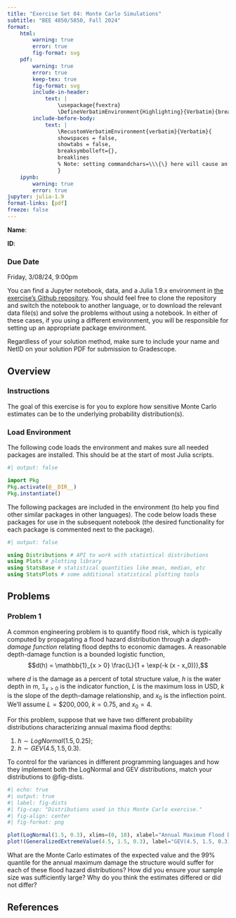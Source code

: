 ```yaml
---
title: "Exercise Set 04: Monte Carlo Simulations"
subtitle: "BEE 4850/5850, Fall 2024"
format:
    html:        
        warning: true
        error: true
        fig-format: svg
    pdf:
        warning: true
        error: true
        keep-tex: true
        fig-format: svg    
        include-in-header: 
            text: |
                \usepackage{fvextra}
                \DefineVerbatimEnvironment{Highlighting}{Verbatim}{breaklines,commandchars=\\\{\}}
        include-before-body:
            text: |
                \RecustomVerbatimEnvironment{verbatim}{Verbatim}{
                showspaces = false,
                showtabs = false,
                breaksymbolleft={},
                breaklines
                % Note: setting commandchars=\\\{\} here will cause an error 
                }
    ipynb:
        warning: true
        error: true
jupyter: julia-1.9
format-links: [pdf]
freeze: false
---
```


::: {.content-visible when-format="ipynb"}
**Name**:

**ID**:
:::

::: {.callout-important icon=false}
### Due Date

Friday, 3/08/24, 9:00pm
:::

::: {.content-visible unless-format="ipynb"}
:::{.callout-tip}

You can find a Jupyter notebook, data, and a Julia 1.9.x environment in [the exercise's Github repository]({{< var github_org.repo >}}/ex-week07). You should feel free to clone the repository and switch the notebook to another language, or to download the relevant data file(s) and solve the problems without using a notebook. In either of these cases, if you using a different environment, you will be responsible for setting up an appropriate package environment.

Regardless of your solution method, make sure to include your name and NetID on your solution PDF for submission to Gradescope.
:::
:::

## Overview

::: {.cell .markdown}

### Instructions

The goal of this exercise is for you to explore how sensitive Monte Carlo estimates can be to the underlying probability distribution(s).

:::

::: {.cell .markdown}
### Load Environment

The following code loads the environment and makes sure all needed packages are installed. This should be at the start of most Julia scripts.

:::

```julia
#| output: false

import Pkg
Pkg.activate(@__DIR__)
Pkg.instantiate()
```

::: {.cell .markdown}
The following packages are included in the environment (to help you find other similar packages in other languages). The code below loads these packages for use in the subsequent notebook (the desired functionality for each package is commented next to the package).

:::

```julia
#| output: false

using Distributions # API to work with statistical distributions
using Plots # plotting library
using StatsBase # statistical quantities like mean, median, etc
using StatsPlots # some additional statistical plotting tools
```

::: {.cell .markdown}

## Problems

:::

::: {.cell .markdown}

### Problem 1

:::

A common engineering problem is to quantify flood risk, which is typically computed by propagating a flood hazard distribution through a *depth-damage function* relating flood depths to economic damages. A reasonable depth-damage function is a bounded logistic function,
$$d(h) = \mathbb{1}_{x > 0} \frac{L}{1 + \exp(-k (x - x_0))},$$

where $d$ is the damage as a percent of total structure value, $h$ is the water depth in m, $\mathbb{1}_{x > 0}$ is the indicator function, $L$ is the maximum loss in USD, $k$ is the slope of the depth-damage relationship, and $x_0$ is the inflection point. We'll assume $L=\$200,000$, $k=0.75$, and $x_0=4$.

For this problem, suppose that we have two different probability distributions characterizing annual maxima flood depths:

1. $h \sim LogNormal(1.5, 0.25)$;
2. $h \sim GEV(4.5, 1.5, 0.3)$.

To control for the variances in different programming languages and how they implement both the LogNormal and GEV distributions, match your distributions to @fig-dists.

```julia
#| echo: true
#| output: true
#| label: fig-dists
#| fig-cap: "Distributions used in this Monte Carlo exercise."
#| fig-align: center
#| fig-format: png

plot(LogNormal(1.5, 0.3), xlims=(0, 10), xlabel="Annual Maximum Flood Depth", ylabel="Probability Density", label="LogNormal(1.5, 0.25)")
plot!(GeneralizedExtremeValue(4.5, 1.5, 0.3), label="GEV(4.5, 1.5, 0.3)")
```

What are the Monte Carlo estimates of the expected value and the 99% quantile for the annual maximum damage the structure would suffer for each of these flood hazard distributions? How did you ensure your sample size was sufficiently large? Why do you think the estimates differed or did not differ?


## References